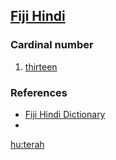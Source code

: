 ==[[Fiji Hindi]]==

===Cardinal number===
{{infl|hif|cardinal number}}

# {{cardinal|lang=hif}} [[thirteen]]

===References===
* [http://www.geocities.com/fijihindi/FijiHindiEnglishDict.htm#t Fiji Hindi Dictionary]
* {{reference-book| last =Siegel | first = Jeff| authorlink = | coauthors =  | year = 1977| title = Say it in Fiji Hindi | publisher =Pacific Publications| location = Australia | pages= p.28|id = ISBN: 085807026X}}

[[hu:terah]]